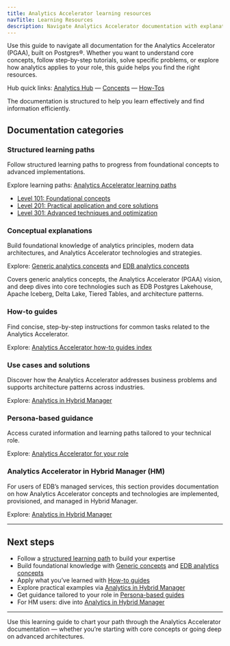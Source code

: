```yaml
---
title: Analytics Accelerator learning resources
navTitle: Learning Resources
description: Navigate Analytics Accelerator documentation with explanations, tutorials, how-to guides, use cases, persona-based guidance, and structured learning paths.
---
```



Use this guide to navigate all documentation for the Analytics Accelerator (PGAA), built on Postgres®. Whether you want to understand core concepts, follow step-by-step tutorials, solve specific problems, or explore how analytics applies to your role, this guide helps you find the right resources.

Hub quick links: [Analytics Hub](/edb-postgres-ai/1.3/analytics/) — [Concepts](/edb-postgres-ai/1.3/analytics/analytics-concepts) — [How-Tos](/edb-postgres-ai/1.3/analytics#how-tos-runbook-aligned)

The documentation is structured to help you learn effectively and find information efficiently.

## Documentation categories

### Structured learning paths

Follow structured learning paths to progress from foundational concepts to advanced implementations.

Explore learning paths: [Analytics Accelerator learning paths](/edb-postgres-ai/1.3/analytics/paths/)

- [Level 101: Foundational concepts](/edb-postgres-ai/1.3/analytics/101)
- [Level 201: Practical application and core solutions](/edb-postgres-ai/1.3/analytics/201)
- [Level 301: Advanced techniques and optimization](/edb-postgres-ai/1.3/analytics/301)

### Conceptual explanations

Build foundational knowledge of analytics principles, modern data architectures, and Analytics Accelerator technologies and strategies.

Explore: [Generic analytics concepts](/edb-postgres-ai/1.3/analytics/generic-concepts) and [EDB analytics concepts](/edb-postgres-ai/1.3/analytics/analytics-concepts)

Covers generic analytics concepts, the Analytics Accelerator (PGAA) vision, and deep dives into core technologies such as EDB Postgres Lakehouse, Apache Iceberg, Delta Lake, Tiered Tables, and architecture patterns.

### How-to guides

Find concise, step-by-step instructions for common tasks related to the Analytics Accelerator.

Explore: [Analytics Accelerator how-to guides index](/edb-postgres-ai/1.3/analytics#how-tos-runbook-aligned)

### Use cases and solutions

Discover how the Analytics Accelerator addresses business problems and supports architecture patterns across industries.

Explore: [Analytics in Hybrid Manager](/edb-postgres-ai/1.3/hybrid-manager/analytics/)

### Persona-based guidance

Access curated information and learning paths tailored to your technical role.

Explore: [Analytics Accelerator for your role](/edb-postgres-ai/1.3/analytics/personas.mdx)

### Analytics Accelerator in Hybrid Manager (HM)

For users of EDB’s managed services, this section provides documentation on how Analytics Accelerator concepts and technologies are implemented, provisioned, and managed in Hybrid Manager.

Explore: [Analytics in Hybrid Manager](/edb-postgres-ai/1.3/hybrid-manager/analytics/)

---

## Next steps

- Follow a [structured learning path](/edb-postgres-ai/1.3/analytics/paths/) to build your expertise
- Build foundational knowledge with [Generic concepts](/edb-postgres-ai/1.3/analytics/generic-concepts) and [EDB analytics concepts](/edb-postgres-ai/1.3/analytics/analytics-concepts)
- Apply what you’ve learned with [How-to guides](/edb-postgres-ai/1.3/analytics#how-tos-runbook-aligned)
- Explore practical examples via [Analytics in Hybrid Manager](/edb-postgres-ai/1.3/hybrid-manager/analytics/)
- Get guidance tailored to your role in [Persona-based guides](/edb-postgres-ai/1.3/analytics/personas.mdx)
- For HM users: dive into [Analytics in Hybrid Manager](/edb-postgres-ai/1.3/hybrid-manager/analytics/)

---

Use this learning guide to chart your path through the Analytics Accelerator documentation — whether you’re starting with core concepts or going deep on advanced architectures.
